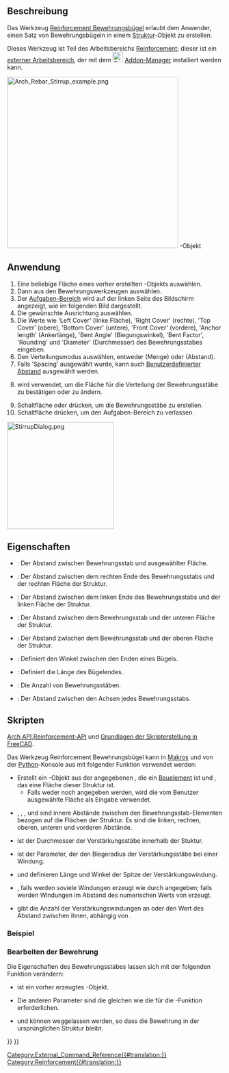 <languages/>

{{Docnav/de
|[[Reinforcement_LShapeRebar/de|LBewehrung]]
|[[Reinforcement_BentShapeRebar/de|AbgesetzteBewehrung]]
|[[Reinforcement_Workbench/de|Reinforcement]]
|IconL=Reinforcement_LShapeRebar.svg
|IconR=Reinforcement_BentShapeRebar.svg
|IconC=Reinforcement_Workbench.svg
}}

{{GuiCommand/de
|Name=Reinforcement StirrupRebar
|Name/de=Reinforcement Bewehrungsbügel
|MenuLocation=3D/BIM → Bewehrungswerkzeuge → Bewehrungsbügel
|Workbenches=[[Reinforcement_Workbench/de|Reinforcement]], [[BIM_Workbench/de|BIM]]
|Version=0.17
|SeeAlso=
}}

<span id="Description"></span>
==Beschreibung==

Das Werkzeug [[Reinforcement_StirrupRebar/de|Reinforcement Bewehrungsbügel]] erlaubt dem Anwender, einen Satz von Bewehrungsbügeln in einem [[Arch_Structure/de|Struktur]]-Objekt zu erstellen.

Dieses Werkzeug ist Teil des Arbeitsbereichs [[Reinforcement_Workbench/de|Reinforcement]]; dieser ist ein [[External_workbenches/de|externer Arbeitsbereich]], der mit dem [[Image:Std_AddonMgr.svg|24px]] [[Std_AddonMgr/de|Addon-Manager]] installiert werden kann.

[[Image:Arch_Rebar_Stirrup_example.png|400px]]
{{Caption|Ein Satz von Bewehrungsbügeln in einem [[Arch_Structure/de|Struktur]]}}-Objekt

<span id="Usage"></span>
==Anwendung==

# Eine beliebige Fläche eines vorher erstellten {{Button|[[Image:Arch_Structure.svg|16px]] [[Arch_Structure/de|Arch-Struktur]]}}-Objekts auswählen.
# Dann {{Button|[[Image:Reinforcement_StirrupRebar.svg|16px]] [[Reinforcement_StirrupRebar/de|Bewehrungsbügel]]}} aus den Bewehrungswerkzeugen auswählen.
# Der [[Task_panel/de|Aufgaben-Bereich]] wird auf der linken Seite des Bildschirm angezeigt, wie im folgenden Bild dargestellt.
# Die gewünschte Ausrichtung auswählen.
# Die Werte wie 'Left Cover' (linke Fläche), 'Right Cover' (rechte), 'Top Cover' (obere), 'Bottom Cover' (untere), 'Front Cover' (vordere), 'Anchor length' (Ankerlänge), 'Bent Angle' (Biegungswinkel), 'Bent Factor', 'Rounding' und 'Diameter' (Durchmesser) des Bewehrungsstabes eingeben.
# Den Verteilungsmodus auswählen, entweder {{incode|'Amount'}} (Menge) oder {{incode|'Spacing'}} (Abstand).
# Falls 'Spacing' ausgewählt wurde, kann auch [[Reinforcement_Custom_Spacing/de|Benutzerdefinierter Abstand]] ausgewählt werden.
# {{Button|Pick selected face}} wird verwendet, um die Fläche für die Verteilung der Bewehrungsstäbe zu bestätigen oder zu ändern.
# Schaltfläche {{Button|OK}} oder {{Button|Anwenden}} drücken, um die Bewehrungsstäbe zu erstellen.
# Schaltfläche {{Button|Abbrechen}} drücken, um den Aufgaben-Bereich zu verlassen.

[[Image:StirrupDialog.png|250px]]
{{Caption|Aufgaben-Bereich für das Werkzeug}}

<span id="Properties"></span>
==Eigenschaften== 

* {{PropertyData/de|Front Cover}}: Der Abstand zwischen Bewehrungsstab und ausgewählter Fläche.
* {{PropertyData/de|Right Cover}}: Der Abstand zwischen dem rechten Ende des Bewehrungsstabs und der rechten Fläche der Struktur.
* {{PropertyData/de|Left Cover}}: Der Abstand zwischen dem linken Ende des Bewehrungsstabs und der linken Fläche der Struktur.
* {{PropertyData/de|Bottom Cover}}: Der Abstand zwischen dem Bewehrungsstab und der unteren Fläche der Struktur.
* {{PropertyData/de|Top Cover}}: Der Abstand zwischen dem Bewehrungsstab und der oberen Fläche der Struktur.
* {{PropertyData/de|Bent Angle}}: Definiert den Winkel zwischen den Enden eines Bügels.
* {{PropertyData/de|Bent Factor}}: Definiert die Länge des Bügelendes.
* {{PropertyData/de|Amount}}: Die Anzahl von Bewehrungsstäben.
* {{PropertyData/de|Spacing}}: Der Abstand zwischen den Achsen jedes Bewehrungsstabs.

<span id="Scripting"></span>
==Skripten==

{{Emphasis|Siehe auch:}} [[Arch_API/de|Arch API]],[[Reinforcement_API/de|Reinforcement-API]] und [[FreeCAD_Scripting_Basics/de|Grundlagen der Skripterstellung in FreeCAD]].

Das Werkzeug Reinforcement Bewehrungsbügel kann in [[Macros/de|Makros]] und von der [[Python/de|Python]]-Konsole aus mit folgender Funktion verwendet werden:
{{Code|code=
Rebar = makeStirrup(l_cover, r_cover, t_cover, b_cover, f_cover,
                    bentAngle, bentFactor, diameter, rounding, amount_spacing_check, amount_spacing_value,
                    structure=None, facename=None)
}}

* Erstellt ein {{incode|Rebar}}-Objekt aus der angegebenen {{incode|structure}}, die ein [[Arch_Structure/de|Bauelement]] ist und {{incode|facename}}, das eine Fläche dieser Struktur ist.
** Falls weder {{incode|structure}} noch {{incode|facename}} angegeben werden, wird die vom Benutzer ausgewählte Fläche als Eingabe verwendet.
* {{incode|l_cover}}, {{incode|r_cover}}, {{incode|t_cover}}, {{incode|b_cover}} und {{incode|f_cover}} sind innere Abstände zwischen den Bewehrungsstab-Elementen bezogen auf die Flächen der Struktur. Es sind die linken, rechten, oberen, unteren und vorderen Abstände.
* {{incode|diameter}} ist der Durchmesser der Verstärkungsstäbe innerhalb der Stuktur.
* {{incode|rounding}} ist der Parameter, der den Biegeradius der Verstärkungsstäbe bei einer Windung.
* {{incode|bentLength}} und {{incode|bentAngle}} definieren Länge und Winkel der Spitze der Verstärkungswindung.
* {{incode|amount_spacing_check}}, falls {{incode|True}} werden soviele Windungen erzeugt wie durch {{incode|amount_spacing_value}} angegeben; falls {{incode|False}} werden Windungen im Abstand des numerischen Werts von {{incode|amount_spacing_value}} erzeugt.
* {{incode|amount_spacing_value}} gibt die Anzahl der Verstärkungswindungen an oder den Wert des Abstand zwischen ihnen, abhängig von {{incode|amount_spacing_check}}.

<span id="Example"></span>
=== Beispiel ===

{{Code|code=
import Draft, Arch, Stirrup

# It doesn't work if the structure is not based on a face
# Structure = Arch.makeStructure(length=1000, width=400, height=400)

Rect = Draft.makeRectangle(400, 400)
Structure = Arch.makeStructure(Rect, height=1600)
Structure.ViewObject.Transparency = 80
FreeCAD.ActiveDocument.recompute()

Rebar = Stirrup.makeStirrup(20, 20, 20, 20, 20,
                            115, 4, 8, 2, True, 10, Structure, "Face6")
}}

<span id="Edition_of_the_rebar"></span>
===Bearbeiten der Bewehrung===

Die Eigenschaften des Bewehrungsstabes lassen sich mit der folgenden Funktion verändern:

{{Code|code=
editStirrup(Rebar, l_cover, r_cover, t_cover, b_cover, f_cover,
            bentAngle, bentFactor, diameter, rounding, amount_spacing_check, amount_spacing_value,
            structure=None, facename=None)
}}

* {{incode|Rebar}} ist ein vorher erzeugtes {{incode|StirrupRebar}}-Objekt.
* Die anderen Parameter sind die gleichen wie die für die {{incode|makeStirrup()}}-Funktion erforderlichen.
* {{incode|structure}} und {{incode|facename}} können weggelassen werden, so dass die Bewehrung in der ursprünglichen Struktur bleibt.

{{Code|code=
import Stirrup

Stirrup.editStirrup(Rebar, 20, 20, 20, 20, 50,
                    100, 4, 14, 8, True, 8)
}}


{{Docnav/de
|[[Reinforcement_LShapeRebar/de|LBewehrung]]
|[[Reinforcement_BentShapeRebar/de|AbgesetzteBewehrung]]
|[[Reinforcement_Workbench/de|Reinforcement]]
|IconL=Reinforcement_LShapeRebar.svg
|IconR=Reinforcement_BentShapeRebar.svg
|IconC=Reinforcement_Workbench.svg
}}

[[Category:External_Command_Reference{{#translation:}}]]
[[Category:Reinforcement{{#translation:}}]]
{{BIM_Tools_navi{{#translation:}}}}
{{Userdocnavi{{#translation:}}}}